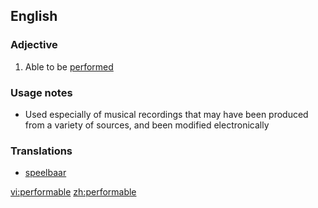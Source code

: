 ==English==

===Adjective===
{{en-adj}}

# Able to be [[performed]]

===Usage notes===
* Used especially of musical recordings that may have been produced from a variety of sources, and been modified electronically

===Translations===
* [[speelbaar]]

[[vi:performable]]
[[zh:performable]]